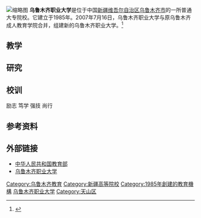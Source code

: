 {{coord|43.78356|87.64707|display=title}}
{{infobox University
| name= 乌鲁木齐职业大学
| SealImage = 
| Motto = 励志  笃学  强技  尚行
| Established = 1985
| Type = 普通大专院校
| President = 杨军
| Location = {{CHN}}[[新疆维吾尔自治区|新疆维吾尔自治区]][[乌鲁木齐|乌鲁木齐]]天山区幸福路723号
| Student = 
| Faculty = 396
| Campus = 市区
| Website = http://www.uvu.edu.cn
}}
[[File:乌鲁木齐职业大学.jpg|缩略图]]
'''乌鲁木齐职业大学'''是位于中国[[新疆维吾尔自治区|新疆维吾尔自治区]][[乌鲁木齐市|乌鲁木齐市]]的一所普通大专院校。它建立于1985年。2007年7月16日，乌鲁木齐职业大学与原乌鲁木齐成人教育学院合并，组建新的乌鲁木齐职业大学。<ref>{{cite web|url=http://www.uvu.edu.cn/Article_ShowXxgk.asp?ArticleID=14|title=乌鲁木齐职业大学简介|language=zh-hans|deadurl=yes|archiveurl=https://web.archive.org/web/20130706090318/http://www.uvu.edu.cn/Article_ShowXxgk.asp?ArticleID=14|archivedate=2013-07-06|accessdate=2014-01-05}}</ref>

==教学==

==研究==

==校训==
励志  笃学  强技  尚行

==参考资料==
{{reflist}}

==外部链接==
* [https://web.archive.org/web/20101007210220/http://www.moe.edu.cn/english/ 中华人民共和国教育部]
* [https://web.archive.org/web/20120627035937/http://www.uvu.edu.cn/ 乌鲁木齐职业大学]

{{新疆高等院校}}

{{coord missing|Xinjiang}}

[[Category:乌鲁木齐教育|Category:乌鲁木齐教育]]
[[Category:新疆高等院校|Category:新疆高等院校]]
[[Category:1985年創建的教育機構|Category:1985年創建的教育機構]]
[[Category:乌鲁木齐职业大学|]]
[[Category:天山区|Category:天山区]]
